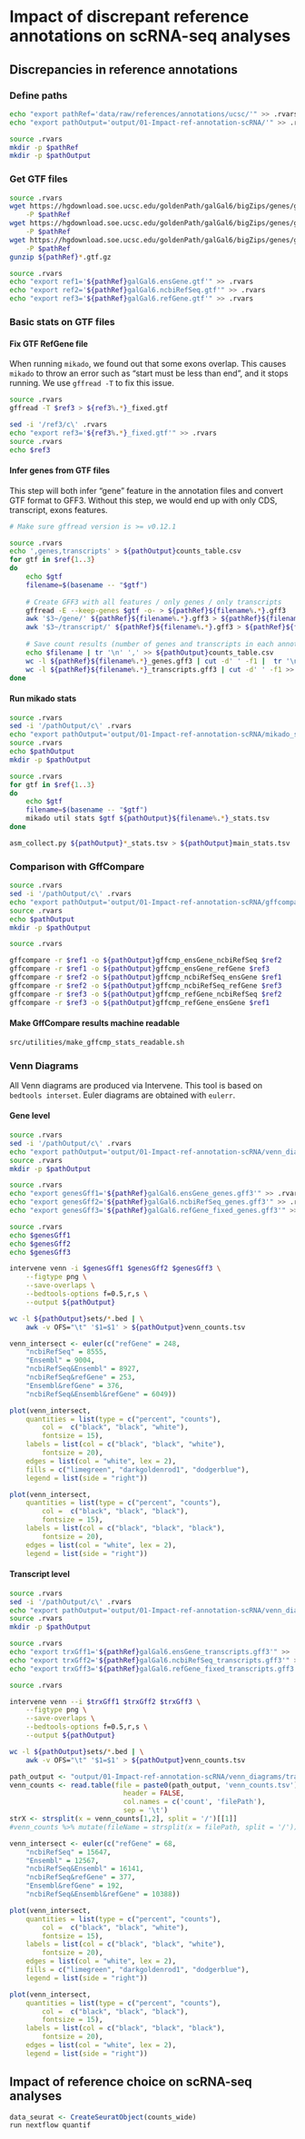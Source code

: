 # Impact of discrepant reference annotations on scRNA-seq analyses

## Discrepancies in reference annotations

### Define paths

```bash
echo "export pathRef='data/raw/references/annotations/ucsc/'" >> .rvars
echo "export pathOutput='output/01-Impact-ref-annotation-scRNA/'" >> .rvars
```

```bash
source .rvars
mkdir -p $pathRef
mkdir -p $pathOutput
```

### Get GTF files
```bash
source .rvars
wget https://hgdownload.soe.ucsc.edu/goldenPath/galGal6/bigZips/genes/galGal6.ensGene.gtf.gz \
	-P $pathRef	
wget https://hgdownload.soe.ucsc.edu/goldenPath/galGal6/bigZips/genes/galGal6.ncbiRefSeq.gtf.gz \
	-P $pathRef
wget https://hgdownload.soe.ucsc.edu/goldenPath/galGal6/bigZips/genes/galGal6.refGene.gtf.gz \
	-P $pathRef
gunzip ${pathRef}*.gtf.gz
```

```bash
source .rvars
echo "export ref1='${pathRef}galGal6.ensGene.gtf'" >> .rvars
echo "export ref2='${pathRef}galGal6.ncbiRefSeq.gtf'" >> .rvars
echo "export ref3='${pathRef}galGal6.refGene.gtf'" >> .rvars
```

### Basic stats on GTF files

#### Fix GTF RefGene file

When running `mikado`, we found out that some exons overlap.
This causes `mikado` to throw an error such as "start must be less than end", and it stops running.
We use `gffread -T` to fix this issue. 

```bash
source .rvars
gffread -T $ref3 > ${ref3%.*}_fixed.gtf

sed -i '/ref3/c\' .rvars
echo "export ref3='${ref3%.*}_fixed.gtf'" >> .rvars
source .rvars
echo $ref3
```

#### Infer genes from GTF files
This step will both infer "gene" feature in the annotation files and convert GTF format to GFF3.
Without this step, we would end up with only CDS, transcript, exons features.
 
```bash
# Make sure gffread version is >= v0.12.1 

source .rvars
echo ',genes,transcripts' > ${pathOutput}counts_table.csv
for gtf in $ref{1..3}
do
	echo $gtf
	filename=$(basename -- "$gtf")
	
	# Create GFF3 with all features / only genes / only transcripts
	gffread -E --keep-genes $gtf -o- > ${pathRef}${filename%.*}.gff3
	awk '$3~/gene/' ${pathRef}${filename%.*}.gff3 > ${pathRef}${filename%.*}_genes.gff3
	awk '$3~/transcript/' ${pathRef}${filename%.*}.gff3 > ${pathRef}${filename%.*}_transcripts.gff3
	
	# Save count results (number of genes and transcripts in each annotation)	
	echo $filename | tr '\n' ',' >> ${pathOutput}counts_table.csv
	wc -l ${pathRef}${filename%.*}_genes.gff3 | cut -d' ' -f1 |  tr '\n' ',' >> ${pathOutput}counts_table.csv
	wc -l ${pathRef}${filename%.*}_transcripts.gff3 | cut -d' ' -f1 >> ${pathOutput}counts_table.csv
done
```


#### Run mikado stats

```bash
source .rvars
sed -i '/pathOutput/c\' .rvars
echo "export pathOutput='output/01-Impact-ref-annotation-scRNA/mikado_stats/'" >> .rvars
source .rvars
echo $pathOutput
mkdir -p $pathOutput
```

```bash
source .rvars
for gtf in $ref{1..3}
do
	echo $gtf
	filename=$(basename -- "$gtf")
	mikado util stats $gtf ${pathOutput}${filename%.*}_stats.tsv
done

asm_collect.py ${pathOutput}*_stats.tsv > ${pathOutput}main_stats.tsv
```

### Comparison with GffCompare

```bash
source .rvars
sed -i '/pathOutput/c\' .rvars
echo "export pathOutput='output/01-Impact-ref-annotation-scRNA/gffcompare/'" >> .rvars
source .rvars
echo $pathOutput
mkdir -p $pathOutput
```

```bash
source .rvars

gffcompare -r $ref1 -o ${pathOutput}gffcmp_ensGene_ncbiRefSeq $ref2
gffcompare -r $ref1 -o ${pathOutput}gffcmp_ensGene_refGene $ref3
gffcompare -r $ref2 -o ${pathOutput}gffcmp_ncbiRefSeq_ensGene $ref1
gffcompare -r $ref2 -o ${pathOutput}gffcmp_ncbiRefSeq_refGene $ref3
gffcompare -r $ref3 -o ${pathOutput}gffcmp_refGene_ncbiRefSeq $ref2
gffcompare -r $ref3 -o ${pathOutput}gffcmp_refGene_ensGene $ref1
```

#### Make GffCompare results machine readable

```bash
src/utilities/make_gffcmp_stats_readable.sh
```



### Venn Diagrams
All Venn diagrams are produced via Intervene. This tool is based on `bedtools interset`.
Euler diagrams are obtained with `eulerr`.

#### Gene level
```bash
source .rvars
sed -i '/pathOutput/c\' .rvars
echo "export pathOutput='output/01-Impact-ref-annotation-scRNA/venn_diagrams/genes/'" >> .vars
source .rvars
mkdir -p $pathOutput
```

```bash
source .rvars
echo "export genesGff1='${pathRef}galGal6.ensGene_genes.gff3'" >> .rvars
echo "export genesGff2='${pathRef}galGal6.ncbiRefSeq_genes.gff3'" >> .rvars
echo "export genesGff3='${pathRef}galGal6.refGene_fixed_genes.gff3'" >> .rvars
```

```bash
source .rvars
echo $genesGff1
echo $genesGff2
echo $genesGff3

intervene venn -i $genesGff1 $genesGff2 $genesGff3 \
	--figtype png \
	--save-overlaps \
	--bedtools-options f=0.5,r,s \
	--output ${pathOutput}

wc -l ${pathOutput}sets/*.bed | \
	awk -v OFS="\t" '$1=$1' > ${pathOutput}venn_counts.tsv
```

```r
venn_intersect <- euler(c("refGene" = 248,
	"ncbiRefSeq" = 8555,
	"Ensembl" = 9004,
	"ncbiRefSeq&Ensembl" = 8927,
	"ncbiRefSeq&refGene" = 253,
	"Ensembl&refGene" = 376,
	"ncbiRefSeq&Ensembl&refGene" = 6049))

plot(venn_intersect,
	quantities = list(type = c("percent", "counts"),
		col =  c("black", "black", "white"),
		fontsize = 15),
	labels = list(col = c("black", "black", "white"),
		fontsize = 20),
	edges = list(col = "white", lex = 2),
	fills = c("limegreen", "darkgoldenrod1", "dodgerblue"),
	legend = list(side = "right"))

plot(venn_intersect,
	quantities = list(type = c("percent", "counts"),
		col =  c("black", "black", "black"),
		fontsize = 15),
	labels = list(col = c("black", "black", "black"),
		fontsize = 20),
	edges = list(col = "white", lex = 2),
	legend = list(side = "right"))
```


#### Transcript level
```bash
source .rvars
sed -i '/pathOutput/c\' .rvars
echo "export pathOutput='output/01-Impact-ref-annotation-scRNA/venn_diagrams/transcripts/'" >> .rvars
source .rvars
mkdir -p $pathOutput
```

```bash
source .rvars
echo "export trxGff1='${pathRef}galGal6.ensGene_transcripts.gff3'" >> .rvars
echo "export trxGff2='${pathRef}galGal6.ncbiRefSeq_transcripts.gff3'" >> .rvars
echo "export trxGff3='${pathRef}galGal6.refGene_fixed_transcripts.gff3'" >> .rvars
```

```bash
source .rvars

intervene venn --i $trxGff1 $trxGff2 $trxGff3 \
	--figtype png \
	--save-overlaps \
	--bedtools-options f=0.5,r,s \
	--output ${pathOutput}

wc -l ${pathOutput}sets/*.bed | \
	awk -v OFS="\t" '$1=$1' > ${pathOutput}venn_counts.tsv
```

```r
path_output <- "output/01-Impact-ref-annotation-scRNA/venn_diagrams/transcripts/"
venn_counts <- read.table(file = paste0(path_output, 'venn_counts.tsv'),
							header = FALSE,
							col.names = c('count', 'filePath'),
							sep = '\t')
strX <- strsplit(x = venn_counts[1,2], split = '/')[[1]]
#venn_counts %>% mutate(fileName = strsplit(x = filePath, split = '/'))[[1]][length(strX)] 
```

```r
venn_intersect <- euler(c("refGene" = 68,
	"ncbiRefSeq" = 15647,
	"Ensembl" = 12567,
	"ncbiRefSeq&Ensembl" = 16141,
	"ncbiRefSeq&refGene" = 377,
	"Ensembl&refGene" = 192,
	"ncbiRefSeq&Ensembl&refGene" = 10388))

plot(venn_intersect,
	quantities = list(type = c("percent", "counts"),
		col =  c("black", "black", "white"),
		fontsize = 15),
	labels = list(col = c("black", "black", "white"),
		fontsize = 20),
	edges = list(col = "white", lex = 2),
	fills = c("limegreen", "darkgoldenrod1", "dodgerblue"),
	legend = list(side = "right"))

plot(venn_intersect,
	quantities = list(type = c("percent", "counts"),
		col =  c("black", "black", "black"),
		fontsize = 15),
	labels = list(col = c("black", "black", "black"),
		fontsize = 20),
	edges = list(col = "white", lex = 2),
	legend = list(side = "right"))
```


## Impact of reference choice on scRNA-seq analyses

```r
data_seurat <- CreateSeuratObject(counts_wide)
run nextflow quantif 
```

